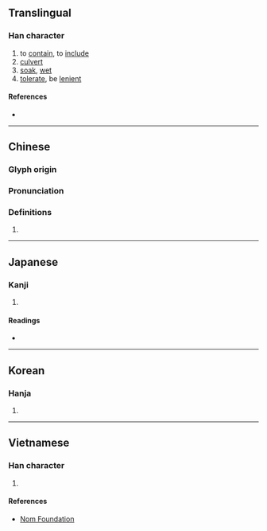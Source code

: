 {{character info/new}}
==Translingual==

===Han character===
{{Han char|rn=85|rad=水|as=08|sn=11|four=31172|canj=ENUE|ids=⿰氵函}}

# to [[contain]], to [[include]]
# [[culvert]]
# [[soak]], [[wet]]
# [[tolerate]], be [[lenient]]

====References====
* {{Han ref|kx=0628.130|dkj=17595|dj=1030.050|hdz=31665.040|uh=6DB5|ud=28085|bh=B25B|bd=45659}}

----

==Chinese==
{{zh-forms}}

===Glyph origin===
{{Han etym}}

===Pronunciation===
{{zh-pron
|m=hán
|c=haam4
|h=pfs=
|md=
|mn=âm/qz,xm,zz:âⁿ/hâm
|mn_note=âm/âⁿ - vernacular; hâm - literary
|w=
|mc=y
|oc=y
|cat=v,n
}}

===Definitions===
{{zh-hanzi}}

# {{rfdef|lang=zh}}

----

==Japanese==

===Kanji===
{{ja-kanji|grade=|rs=水08}}

# {{defn|lang=ja|sort=水08}}

====Readings====
* {{ja-readings|on=[[かん]] (kan)|kun=[[ひたす]] (hitasu)}}

----

==Korean==

===Hanja===
{{ko-hanja|hangeul=함|eumhun=|rv=ham|mr=ham|y=ham}}

# {{defn|lang=ko|sort=水08}}

----

==Vietnamese==

===Han character===
{{vi-readings|rs=水08| hanviet = hàm}}

# {{defn|lang=vi|sort=水08}}

====References====
*[http://nomfoundation.org/common/nom_details.php?codepoint=6db5 Nom Foundation]